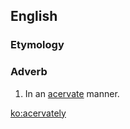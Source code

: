 ==English==

===Etymology===
{{suffix|acervate|ly|lang=en}}

===Adverb===
{{en-adv}}

# In an [[acervate]] manner.

[[ko:acervately]]